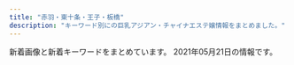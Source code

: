 ```yaml
---
title: "赤羽・東十条・王子・板橋"
description: "キーワード別にの巨乳アジアン・チャイナエステ嬢情報をまとめました。"
---
```


新着画像と新着キーワードをまとめています。
2021年05月21日の情報です。

<DmmAffiliateIns />
<KeywordTable
  shops={
    [
    {
        "img_links": [
            "http://esthe-taiwanaroma.com/img/mask02.jpg",
            "http://esthe-taiwanaroma.com/img/hina.jpg",
            "http://esthe-taiwanaroma.com/img/coming.jpg",
            "http://esthe-taiwanaroma.com/img/mask03.jpg",
            "http://esthe-taiwanaroma.com/img/3kenon.png",
            "http://esthe-taiwanaroma.com/img/corona-3.jpg",
            "http://esthe-taiwanaroma.com/img/ami.jpg",
            "http://esthe-taiwanaroma.com/img/iphone.png",
            "http://esthe-taiwanaroma.com/img/2biore.png",
            "http://esthe-taiwanaroma.com/img/head_img.png",
            "http://esthe-taiwanaroma.com/img/sara2.jpg",
            "http://esthe-taiwanaroma.com/img/mika2.jpg",
            "http://esthe-taiwanaroma.com/img/corona-2.jpg",
            "http://esthe-taiwanaroma.com/img/emi001.jpg",
            "http://esthe-taiwanaroma.com/img/erika01.jpg",
            "http://esthe-taiwanaroma.com/img/mami.jpg",
            "http://esthe-taiwanaroma.com/img/topbg02.jpg",
            "http://esthe-taiwanaroma.com/img/1purazuma.png",
            "http://esthe-taiwanaroma.com/img/yuki.jpg",
            "http://esthe-taiwanaroma.com/img/mami03.png",
            "http://esthe-taiwanaroma.com/img/anna.png",
            "http://esthe-taiwanaroma.com/img/4ugai.png",
            "http://esthe-taiwanaroma.com/img/corona-5.jpg",
            "http://esthe-taiwanaroma.com/img/aoi.jpg",
            "http://esthe-taiwanaroma.com/img/mask01.jpg",
            "http://esthe-taiwanaroma.com/img/mask04.jpg",
            "http://esthe-taiwanaroma.com/img/sara002.jpg",
            "http://esthe-taiwanaroma.com/img/sayaka.jpg",
            "http://esthe-taiwanaroma.com/img/corona-4.jpg",
            "http://esthe-taiwanaroma.com/img/tel_img.png",
            "http://esthe-taiwanaroma.com/img/kasumi.jpg",
            "http://esthe-taiwanaroma.com/img/mask05.jpg",
            "http://esthe-taiwanaroma.com/img/mizuho03.jpg",
            "http://esthe-taiwanaroma.com/img/pagetop.png",
            "http://esthe-taiwanaroma.com/img/photo_01.jpg"
        ],
        "keywords": {},
        "station": "JR\u8d64\u7fbd\u99c5\u5357\u53e3",
        "name": "\u53f0\u6e7e\u30a2\u30ed\u30de",
        "url": "http://esthe-taiwanaroma.com/"
    },
    {
        "station": "\u5c3e\u4e45\u99c5",
        "url": "https://nippori-massage.com/",
        "img_links": [
            "https://nippori-massage.com/line/10min-coupon.png",
            "https://nippori-massage.com/staff/sakura-l1.jpg",
            "https://scdn.line-apps.com/n/line_add_friends/btn/ja.png",
            "https://nippori-massage.com/mens-esthe/2021/04/15/sakura-s1.jpg",
            "https://nippori-massage.com/footer/footer-tel.png",
            "https://nippori-massage.com/room/room-l1.jpg",
            "https://nippori-massage.com/icon/twitter.png",
            "https://nippori-massage.com/images/esthe4.jpg",
            "https://nippori-massage.com/images/clear.png",
            "https://nippori-massage.com/icon/facebook.png",
            "https://nippori-massage.com/room/room-l3.jpg",
            "https://nippori-massage.com/images/obi.jpg",
            "https://nippori-massage.com/room/room-l4.jpg",
            "https://nippori-massage.com/images/header3.png",
            "https://nippori-massage.com/footer/footer-line.png",
            "https://nippori-massage.com/images/line_friend.png",
            "https://nippori-massage.com/images/esthe2.jpg",
            "https://nippori-massage.com/icon/line.png",
            "https://nippori-massage.com/images/esthe1.jpg",
            "https://nippori-massage.com/images/main-sp.jpg",
            "https://nippori-massage.com/footer/footer-staff.png",
            "https://nippori-massage.com/icon/yelp.png",
            "https://nippori-massage.com/staff/sakura-s1.jpg",
            "https://nippori-massage.com/images/esthe3.jpg",
            "https://nippori-massage.com/line/line-qr.png",
            "https://nippori-massage.com/images/main1.jpg",
            "https://nippori-massage.com/images/qrcode.png",
            "https://nippori-massage.com/room/room-l2.jpg",
            "https://nippori-massage.com//icon/facebook.png"
        ],
        "name": "\u56de\u697d\u82d1",
        "keywords": {}
    },
    {
        "name": "\u30c0\u30fc\u30ea\u30f3",
        "url": "http://angel-aroma.net/",
        "station": "JR\u8d64\u7fbd\u99c5\u6771\u53e3",
        "img_links": [
            "http://angel-aroma.net/img/m30.jpg",
            "http://angel-aroma.net/img/m2.jpg",
            "http://angel-aroma.net/img/qr.jpg",
            "http://angel-aroma.net/img/m20.jpg",
            "http://angel-aroma.net/img/m10.jpg",
            "http://angel-aroma.net/img/sta3.jpg",
            "http://angel-aroma.net/img/m5.jpg",
            "http://angel-aroma.net/img/sta6.jpg",
            "http://angel-aroma.net/img/m1.jpg",
            "http://angel-aroma.net/img/no.png",
            "http://angel-aroma.net/img/stafft.jpg",
            "http://angel-aroma.net/img/m3.jpg",
            "http://angel-aroma.net/img/m4.jpg",
            "http://angel-aroma.net/img/m6.jpg",
            "http://angel-aroma.net/img/sta2.jpg",
            "http://angel-aroma.net/img/top.jpg",
            "http://angel-aroma.net/img/sta5.jpg",
            "http://angel-aroma.net/img/sta1.jpg"
        ],
        "keywords": {
            "82": 2,
            "86": 4,
            "84": 2,
            "87": 2
        }
    },
    {
        "name": "\u30a2\u30a4\u30ea\u30b9",
        "url": "http://www.e-baby.work/",
        "keywords": {
            "D": 3,
            "E": 2,
            "85": 1,
            "84": 1,
            "86": 2,
            "C": 1,
            "87": 1,
            "89": 1
        },
        "station": "JR\u8d64\u7fbd\u99c5\u6771\u53e3",
        "img_links": [
            "http://www.e-baby.work/staff/maya1.jpg",
            "http://www.e-baby.work/staff/yuka1.jpg",
            "http://www.e-baby.work/staff/kumi1.jpg",
            "http://www.e-baby.work/staff/haru1.jpg",
            "http://www.e-baby.work/staff/rina1.jpg",
            "http://www.e-baby.work/img/all/loader.png",
            "http://www.e-baby.work/staff/karen1.jpg",
            "http://www.e-baby.work/staff/kumic.jpg",
            "http://www.e-baby.work/img/all/icon2.png"
        ]
    },
    {
        "img_links": [
            "http://www.darling.esjp.info/files/003.jpg",
            "http://www.darling.esjp.info/img/nav-002.png",
            "http://www.darling.esjp.info/files/008.jpg",
            "http://www.darling.esjp.info/files/007.jpg",
            "http://www.darling.esjp.info/img/top01.png",
            "http://www.darling.esjp.info/img/nav-001.png",
            "http://www.darling.esjp.info/img/nav-006.png",
            "http://www.darling.esjp.info/files/001.jpg",
            "http://www.darling.esjp.info/img/stt.jpg",
            "http://www.darling.esjp.info/img/nav-004.png",
            "http://www.darling.esjp.info/img/nav-003.png",
            "http://www.darling.esjp.info/img/stb.jpg",
            "http://www.darling.esjp.info/files/002.jpg",
            "http://www.darling.esjp.info/img/nav-005.png",
            "http://www.darling.esjp.info/img/tel.png"
        ],
        "station": "JR\u8d64\u7fbd\u99c5\u5357\u53e3",
        "name": "Darling \uff5e\u30c0\u30fc\u30ea\u30f3\uff5e",
        "keywords": {
            "87": 4,
            "86": 1,
            "D": 5
        },
        "url": "http://www.darling.esjp.info/"
    },
    {
        "station": "JR\u8d64\u7fbd\u99c5",
        "name": "Kiss you",
        "img_links": [
            "http://kissyourelax.xyz/uploads/200929/1-200929125H1111.jpg",
            "http://kissyourelax.xyz/uploads/190426/1-1Z4261G229208.jpg",
            "http://kissyourelax.xyz/uploads/190625/1-1Z625204313L6.jpg",
            "http://kissyourelax.xyz/uploads/200812/1-200Q2125423452.jpg",
            "http://kissyourelax.xyz/uploads/190422/1-1Z422144244F3.jpg",
            "http://kissyourelax.xyz/uploads/191213/1-1912131550052E.jpg",
            "http://kissyourelax.xyz/uploads/200929/1-200929125F62K.jpg",
            "http://kissyourelax.xyz/uploads/190712/1-1ZG2111F3448.jpg",
            "http://kissyourelax.xyz/uploads/190625/1-1Z625203Q3N2.jpg",
            "http://kissyourelax.xyz/uploads/190514/1-1Z5140R02A31.jpg",
            "http://kissyourelax.xyz/uploads/190422/1-1Z42214343N22.jpg",
            "http://kissyourelax.xyz/img/s0.png",
            "http://kissyourelax.xyz/img/botton.jpg",
            "http://kissyourelax.xyz/uploads/190514/1-1Z5140R044351.jpg",
            "http://kissyourelax.xyz/uploads/191213/1-19121315493M58.jpg",
            "http://kissyourelax.xyz/uploads/190920/1-1Z9200Z645220.jpg",
            "http://kissyourelax.xyz/uploads/190802/1-1ZP20P930U4.jpg",
            "http://kissyourelax.xyz/uploads/190426/1-1Z4261G1591I.jpg",
            "http://kissyourelax.xyz/uploads/190426/1-1Z4261G221600.jpg",
            "http://kissyourelax.xyz/uploads/200812/1-200Q212540D24.jpg",
            "http://kissyourelax.xyz/uploads/190802/1-1ZP20P91YN.jpg",
            "http://kissyourelax.xyz/uploads/191129/1-191129154603T5.jpg",
            "http://kissyourelax.xyz/uploads/190422/1-1Z422143352a6.jpg",
            "http://kissyourelax.xyz/uploads/190712/1-1ZG2111A3147.jpg"
        ],
        "url": "http://kissyourelax.xyz/",
        "keywords": {}
    },
    {
        "img_links": [
            "http://coconat.work/staff/yuyu1.jpg",
            "http://coconat.work/images/news_t.jpg",
            "http://coconat.work/images/news.jpg",
            "http://coconat.work/staff/ayaka1.jpg",
            "http://coconat.work/staff/rina1.jpg",
            "http://coconat.work/images/m-top004.jpg",
            "http://coconat.work/images/call.png",
            "http://coconat.work/images/staff_t.jpg",
            "http://coconat.work/images/m-head01.jpg",
            "http://coconat.work/staff/yuko1.jpg",
            "http://coconat.work/images/interior_t.jpg"
        ],
        "keywords": {
            "86": 10,
            "E": 5,
            "D": 10,
            "87": 5,
            "C": 5,
            "85": 5
        },
        "url": "http://coconat.work/",
        "name": "\u30b3\u30b3\u30ca\u30c3\u30c4",
        "station": "JR\u8d64\u7fbd\u99c5\u6771\u53e3"
    },
    {
        "station": "JR\u8d64\u7fbd\u99c5\u6771\u53e3",
        "name": "\u83ef\u8276",
        "keywords": {
            "E": 6,
            "87": 6,
            "85": 30,
            "D": 6,
            "86": 6,
            "C": 30
        },
        "img_links": [
            "http://www.kaen.relaxmens.com/files/008.jpg",
            "http://www.kaen.relaxmens.com/images/maining.jpg",
            "http://www.kaen.relaxmens.com/files/001.jpg",
            "http://www.kaen.relaxmens.com/images/acc1.jpg",
            "http://www.kaen.relaxmens.com/files/006.jpg",
            "http://www.kaen.relaxmens.com/images/acc5.jpg",
            "http://www.kaen.relaxmens.com/images/tit_new.png",
            "http://www.kaen.relaxmens.com/images/tit_therapist.png",
            "http://www.kaen.relaxmens.com/files/009.jpg",
            "http://www.kaen.relaxmens.com/images/sp_tit_new.png",
            "http://www.kaen.relaxmens.com/files/007.jpg",
            "http://www.kaen.relaxmens.com/images/top.jpg",
            "http://www.kaen.relaxmens.com/images/acc2.jpg",
            "http://www.kaen.relaxmens.com/images/acc4.jpg",
            "http://www.kaen.relaxmens.com/images/sp_top.jpg",
            "http://www.kaen.relaxmens.com/images/kanban.jpg",
            "http://www.kaen.relaxmens.com/images/sp_tit_therapist.png",
            "http://www.kaen.relaxmens.com/files/002.jpg",
            "http://www.kaen.relaxmens.com/images/img_tel.png",
            "http://www.kaen.relaxmens.com/files/005.jpg",
            "http://www.kaen.relaxmens.com/images/acc3.jpg"
        ],
        "url": "http://www.kaen.relaxmens.com/"
    },
    {
        "keywords": {
            "85": 6,
            "83": 3,
            "D": 12,
            "86": 3,
            "C": 8
        },
        "img_links": [
            "https://wagaya.xyz.mn/photos/sites/56/2021/04/2021041205512892.jpg",
            "https://wagaya.xyz.mn/photos/sites/56/2021/04/2021041205512961.jpg",
            "https://wagaya.xyz.mn/images/s_news.png",
            "https://wagaya.xyz.mn/images/mobile.jpg",
            "https://wagaya.xyz.mn/photos/sites/56/2021/04/2021040506054956.jpg",
            "https://wagaya.xyz.mn/photos/sites/56/2021/04/202104050602539.jpg",
            "https://wagaya.xyz.mn/images/top.jpg",
            "https://wagaya.xyz.mn/images/s_staff.png",
            "https://wagaya.xyz.mn/images/nbj1.png"
        ],
        "url": "https://wagaya.xyz.mn/",
        "station": "JR\u738b\u5b50\u99c5\u4e2d\u592e\u53e3",
        "name": "\u6211\u304c\u5bb6"
    },
    {
        "keywords": {
            "D": 5,
            "85": 2,
            "C": 1,
            "87": 1
        },
        "img_links": [
            "http://figret.xyz/static/picture/bar-inte.png",
            "http://figret.xyz/uploads/210515/1-2105151454123F.jpg",
            "http://figret.xyz/static/picture/bar-girls.png",
            "http://figret.xyz/static/picture/info_text.jpg",
            "http://figret.xyz/uploads/200520/1-200520094144146.jpg",
            "http://figret.xyz/static/picture/girls-bar.png",
            "http://figret.xyz/uploads/210517/1-21051G0253T50.jpg",
            "http://figret.xyz/static/picture/info2.jpg",
            "http://figret.xyz/static/picture/info1.jpg",
            "http://figret.xyz/uploads/200520/1-200520100430557.jpg",
            "http://figret.xyz/uploads/210501/1-2105011FK05b.jpg",
            "http://figret.xyz/static/picture/bar-infomation.png",
            "http://figret.xyz/static/picture/bar-news.png",
            "http://figret.xyz/uploads/200520/1-200520100455411.jpg"
        ],
        "station": "JR\u5341\u6761\u99c5\u5357\u53e3",
        "url": "http://figret.xyz/",
        "name": "\u7e01\u697d"
    },
    {
        "keywords": {
            "83": 3,
            "84": 3,
            "85": 3,
            "86": 3
        },
        "url": "http://yuri.msa.jp/",
        "img_links": [
            "http://yuri.msa.jp/images/ser3.jpg",
            "http://yuri.msa.jp/images/s_info.png",
            "http://yuri.msa.jp/layer/images/top/top_03.jpg",
            "http://yuri.msa.jp/images/ser1.jpg",
            "http://yuri.msa.jp/images/staff_01.jpg",
            "http://yuri.msa.jp/layer/images/top/top_01.jpg",
            "http://yuri.msa.jp/layer/images/top/top_05.jpg",
            "http://yuri.msa.jp/images/staff_03.jpg",
            "http://yuri.msa.jp/layer/images/top/top_04.jpg",
            "http://yuri.msa.jp/images/staff_06.jpg",
            "http://yuri.msa.jp/images/staff_bj4.png",
            "http://yuri.msa.jp/images/staff_04.jpg",
            "http://yuri.msa.jp/layer/images/top/top_08.png",
            "http://yuri.msa.jp/layer/images/top/top_06.jpg",
            "http://yuri.msa.jp/images/top1.jpg",
            "http://yuri.msa.jp/layer/images/top.jpg",
            "http://yuri.msa.jp/images/staff_bj1.png",
            "http://yuri.msa.jp/images/s_service.png",
            "http://yuri.msa.jp/images/ser2.jpg",
            "http://yuri.msa.jp/images/wenzi-staff.png",
            "http://yuri.msa.jp/images/1.jpg",
            "http://yuri.msa.jp/images/ser4.jpg",
            "http://yuri.msa.jp/images/staff_02.jpg",
            "http://yuri.msa.jp/layer/images/top/top_02.jpg",
            "http://yuri.msa.jp/images/info.png",
            "http://yuri.msa.jp/images/top2.jpg"
        ],
        "station": "JR\u6771\u5341\u6761\u99c5\u5317\u53e3",
        "name": "\u767e\u5408"
    },
    {
        "keywords": {
            "86": 2,
            "D": 2
        },
        "station": "JR\u6771\u5341\u6761\u99c5\u5317\u53e3",
        "img_links": [
            "http://shanshan-esthe.com/img/st16.jpg",
            "http://shanshan-esthe.com/img/sta14.jpg",
            "http://shanshan-esthe.com/img/sta0.jpg",
            "http://shanshan-esthe.com/img/st14.jpg",
            "http://shanshan-esthe.com/img/no.png"
        ],
        "name": "\u9999\u9999",
        "url": "http://shanshan-esthe.com/"
    },
    {
        "name": "\u7f8e\u5065",
        "station": "JR\u738b\u5b50\u99c5\u5317\u53e3",
        "keywords": {
            "C": 15
        },
        "url": "http://oji.pink/",
        "img_links": [
            "http://oji.pink/images/top.jpg",
            "http://oji.pink/images/r4.jpg",
            "http://oji.pink/images/zi_link.png",
            "http://oji.pink/images/aki.jpg",
            "http://oji.pink/images/r1.jpg",
            "http://oji.pink/images/g1.jpg",
            "http://oji.pink/images/r3.jpg",
            "http://oji.pink/images/new1.jpg",
            "http://oji.pink/images/mobile.jpg",
            "http://oji.pink/images/g5.jpg",
            "http://oji.pink/images/1.png",
            "http://oji.pink/images/3.png",
            "http://oji.pink/images/zi_staff.png",
            "http://oji.pink/images/g2.jpg",
            "http://oji.pink/images/g7.jpg",
            "http://oji.pink/images/yuki.jpg",
            "http://oji.pink/images/r2.jpg",
            "http://oji.pink/images/g0.jpg"
        ]
    },
    {
        "name": "Love Sea",
        "station": "JR\u6771\u5341\u6761\u99c5\u5317\u53e3",
        "url": "https://higashijujo-mensesthe.com/",
        "img_links": [
            "https://higashijujo-mensesthe.com/icon/facebook.png",
            "https://higashijujo-mensesthe.com/button/staff.png",
            "https://higashijujo-mensesthe.com/images/header3.png",
            "https://higashijujo-mensesthe.com/staff/lime-s1.jpg",
            "https://higashijujo-mensesthe.com/2019/08/22/runa-s1.jpg",
            "https://higashijujo-mensesthe.com/staff/runa-l1.jpg",
            "https://higashijujo-mensesthe.com/images/main1.jpg",
            "https://higashijujo-mensesthe.com/staff/runa-s1.jpg",
            "https://higashijujo-mensesthe.com/staff/kimi-s2.jpg",
            "https://higashijujo-mensesthe.com/2019/08/23/satomi-s1.jpg",
            "https://higashijujo-mensesthe.com/menu/gallery.png",
            "https://higashijujo-mensesthe.com/room/room-l1.jpg",
            "https://higashijujo-mensesthe.com/menu/info.png",
            "https://higashijujo-mensesthe.com/room/esthe3.jpg",
            "https://higashijujo-mensesthe.com/room/room-l4.jpg",
            "https://higashijujo-mensesthe.com/images/qrcode.png",
            "https://higashijujo-mensesthe.com/staff/lime-l1.jpg",
            "https://higashijujo-mensesthe.com/images/flower.png",
            "https://higashijujo-mensesthe.com/icon/line.png",
            "https://higashijujo-mensesthe.com/room/room-l2.jpg",
            "https://higashijujo-mensesthe.com/staff/satomi-s1.jpg",
            "https://higashijujo-mensesthe.com/staff/kimi-l1.jpg",
            "https://higashijujo-mensesthe.com/images/footer-r.png",
            "https://higashijujo-mensesthe.com/staff/rika-s1.jpg",
            "https://higashijujo-mensesthe.com/staff/kimi-s1.jpg",
            "https://higashijujo-mensesthe.com/staff/rika-l1.jpg",
            "https://higashijujo-mensesthe.com/staff/kimi-l2.jpg",
            "https://higashijujo-mensesthe.com/images/footer-l.png",
            "https://higashijujo-mensesthe.com/room/esthe2.jpg",
            "https://higashijujo-mensesthe.com/icon/yelp.png",
            "https://higashijujo-mensesthe.com/2020/02/29/lime-s1.jpg",
            "https://higashijujo-mensesthe.com/2019/10/21/rika-s1.jpg",
            "https://higashijujo-mensesthe.com/menu/home.png",
            "https://higashijujo-mensesthe.com/button/blog.png",
            "https://higashijujo-mensesthe.com/images/clear.png",
            "https://higashijujo-mensesthe.com/images/camp.jpg",
            "https://higashijujo-mensesthe.com/images/main-sp.jpg",
            "https://higashijujo-mensesthe.com/icon/twitter.png",
            "https://higashijujo-mensesthe.com/room/esthe1.jpg",
            "https://higashijujo-mensesthe.com/staff/satomi-l1.jpg",
            "https://higashijujo-mensesthe.com/2019/08/10/kimi-s1.jpg",
            "https://higashijujo-mensesthe.com/button/home.png",
            "https://higashijujo-mensesthe.com/menu/friend.png",
            "https://higashijujo-mensesthe.com/menu/blog.png",
            "https://higashijujo-mensesthe.com/room/room-l3.jpg"
        ],
        "keywords": {}
    },
    {
        "keywords": {},
        "img_links": [
            "http://www.l-yuri.work/images/head.jpg",
            "http://www.l-yuri.work/img/rina1.jpg",
            "http://www.l-yuri.work/images/1.png",
            "http://www.l-yuri.work/images/int1.png",
            "http://www.l-yuri.work/images/tel.jpg",
            "http://www.l-yuri.work/images/staff_t.jpg",
            "http://www.l-yuri.work/staff/aki.jpg",
            "http://www.l-yuri.work/img/aki1.jpg",
            "http://www.l-yuri.work/images/interior_t.jpg",
            "http://www.l-yuri.work/staff/miki.jpg",
            "http://www.l-yuri.work/images/h_line.jpg",
            "http://www.l-yuri.work/img/emi1.jpg",
            "http://www.l-yuri.work/staff/rina.jpg",
            "http://www.l-yuri.work/images/news.png",
            "http://www.l-yuri.work/images/4.png",
            "http://www.l-yuri.work/img/kaori1.jpg",
            "http://www.l-yuri.work/images/3.png",
            "http://www.l-yuri.work/images/s1.png",
            "http://www.l-yuri.work/images/2.png",
            "http://www.l-yuri.work/img/miki1.jpg",
            "http://www.l-yuri.work/images/int2.png",
            "http://www.l-yuri.work/images/sys.png",
            "http://www.l-yuri.work/images/tg.jpg",
            "http://www.l-yuri.work/staff/emi.jpg",
            "http://www.l-yuri.work/staff/kaori.jpg",
            "http://www.l-yuri.work/images/5.png",
            "http://www.l-yuri.work/images/mobile.jpg"
        ],
        "url": "http://www.l-yuri.work/",
        "station": "\u84ee\u6839\u99c5\u6771\u53e3",
        "name": "\u767e\u5408"
    },
    {
        "url": "http://www.roserelaxation.info/",
        "keywords": {},
        "img_links": [
            "http://www.roserelaxation.info/upload/201807/1531195547.jpg",
            "http://www.roserelaxation.info/upload/images/20171206_133002.jpg",
            "http://www.roserelaxation.info/upload/202007/thumb_dis/1594636355.jpg",
            "http://www.roserelaxation.info/upload/202007/1594636355.jpg",
            "http://www.roserelaxation.info/upload/images/20171206_132823.jpg",
            "http://www.roserelaxation.info/upload/202007/thumb/1594636246.jpg",
            "http://www.roserelaxation.info/upload/201801/thumb/1517150493.jpg",
            "http://www.roserelaxation.info/upload/201712/1512155748.jpg",
            "http://www.roserelaxation.info/upload/201801/1517150493.jpg",
            "http://www.roserelaxation.info/upload/images/20170525_102731.jpg",
            "http://www.roserelaxation.info/upload/201807/thumb_dis/1531197286.jpg",
            "http://www.roserelaxation.info/upload/202007/thumb/1594636684.jpg",
            "http://www.roserelaxation.info/upload/201807/thumb/1531195547.jpg",
            "http://www.roserelaxation.info/upload/201807/thumb_dis/1531195547.jpg",
            "http://www.roserelaxation.info/upload/201712/thumb/1512155748.jpg",
            "http://www.roserelaxation.info/upload/202008/1598846272.jpg",
            "http://www.roserelaxation.info/upload/202007/thumb_dis/1594636684.jpg",
            "http://www.roserelaxation.info/upload/201807/1531197286.jpg",
            "http://www.roserelaxation.info/upload/202007/1594636684.jpg",
            "http://www.roserelaxation.info/upload/201708/1502280972.jpg",
            "http://www.roserelaxation.info/upload/201808/thumb_dis/1535596152.jpg",
            "http://www.roserelaxation.info/upload/201807/thumb_dis/1531195952.jpg",
            "http://www.roserelaxation.info/upload/201801/thumb_dis/1517150493.jpg",
            "http://www.roserelaxation.info/upload/images/20171206_132851.jpg",
            "http://www.roserelaxation.info/upload/201707/1499300573.jpg",
            "http://www.roserelaxation.info/upload/201807/1531195952.jpg",
            "http://www.roserelaxation.info/upload/images/20171214_032900.jpg",
            "http://www.roserelaxation.info/upload/images/20171206_132919.jpg",
            "http://www.roserelaxation.info/upload/202007/thumb/1594636355.jpg",
            "http://www.roserelaxation.info/upload/201807/thumb/1531195952.jpg",
            "http://www.roserelaxation.info/upload/202007/thumb_dis/1594636322.jpg",
            "http://www.roserelaxation.info/upload/images/20170613_104732.jpg",
            "http://www.roserelaxation.info/upload/202007/1594636246.jpg",
            "http://www.roserelaxation.info/upload/201708/thumb_dis/1502280972.jpg",
            "http://www.roserelaxation.info/upload/202007/thumb_dis/1594636246.jpg",
            "http://www.roserelaxation.info/upload/201712/thumb_dis/1512155748.jpg",
            "http://www.roserelaxation.info/upload/images/20170706_091357.jpg"
        ],
        "name": "Only one \uff5e\u30aa\u30f3\u30ea\u30fc\u30ef\u30f3\uff5e",
        "station": "JR\u8d64\u7fbd\u99c5\u5357\u53e3"
    },
    {
        "station": "\u8d64\u7fbd\u5ca9\u6df5\u99c52\u756a\u51fa\u53e3",
        "img_links": [
            "http://www.goodtime.iesjp.com/files/001.jpg",
            "http://www.goodtime.iesjp.com/images/top-left01.jpg",
            "http://www.goodtime.iesjp.com/images/m-top-right02.jpg",
            "http://www.goodtime.iesjp.com/images/m-top03.jpg",
            "http://www.goodtime.iesjp.com/files/006.jpg",
            "http://www.goodtime.iesjp.com/images/call.png",
            "http://www.goodtime.iesjp.com/images/m-top02.jpg",
            "http://www.goodtime.iesjp.com/photo_news/upimg/3462960a1ab283cd4a_0.jpg",
            "http://www.goodtime.iesjp.com/photo_news/upimg/1591860540114b630a_0.jpg",
            "http://www.goodtime.iesjp.com/photo_news/upimg/2288060497ed9031e6_0.jpg",
            "http://www.goodtime.iesjp.com/files/003.jpg",
            "http://www.goodtime.iesjp.com/photo_news/upimg/529386029caabbb08f_0.jpg",
            "http://www.goodtime.iesjp.com/images/m-top-right03.jpg",
            "http://www.goodtime.iesjp.com/images/m-head.jpg",
            "http://www.goodtime.iesjp.com/images/m-top-right04.jpg",
            "http://www.goodtime.iesjp.com/files/004.jpg",
            "http://www.goodtime.iesjp.com/files/007.jpg",
            "http://www.goodtime.iesjp.com/images/m-left.jpg",
            "http://www.goodtime.iesjp.com/images/m-top-right01.jpg",
            "http://www.goodtime.iesjp.com/images/m-right.jpg",
            "http://www.goodtime.iesjp.com/images/m-yejiao.jpg",
            "http://www.goodtime.iesjp.com/photo_news/upimg/43415603819cc9fd0d_1.jpg",
            "http://www.goodtime.iesjp.com/photo_news/upimg/6226360739cbd5fa6e_0.jpg",
            "http://www.goodtime.iesjp.com/photo_news/upimg/20911603de0e3ad912_0.jpg",
            "http://www.goodtime.iesjp.com/photo_news/upimg/22286608910ac9b0db_0.jpg"
        ],
        "name": "GOOD TIME",
        "url": "http://www.goodtime.iesjp.com/",
        "keywords": {
            "85": 2,
            "D": 8,
            "\u30bb\u30af\u30b7\u30fc": 3,
            "87": 8
        }
    },
    {
        "keywords": {
            "C": 15,
            "D": 10,
            "86": 8,
            "87": 6,
            "E": 6,
            "85": 2
        },
        "name": "Cocosia \uff5e\u30b3\u30b3\u30b7\u30a2\uff5e",
        "url": "http://www.cocosia.work/",
        "station": "JR\u8d64\u7fbd\u99c5\u897f\u53e3",
        "img_links": [
            "http://www.cocosia.work/img/int2_sp.jpg",
            "http://www.cocosia.work/img/int1_sp.jpg",
            "http://www.cocosia.work/img/concept.jpg",
            "http://www.cocosia.work/staff/mika1.jpg",
            "http://www.cocosia.work/img/int2.jpg",
            "http://www.cocosia.work/staff/hina1.jpg",
            "http://www.cocosia.work/img/bn_howto_sp.jpg",
            "http://www.cocosia.work/img/int1.jpg",
            "http://www.cocosia.work/img/bn_contact_sp.jpg",
            "http://www.cocosia.work/staff/mika.jpg",
            "http://www.cocosia.work/staff/yuyu.jpg",
            "http://www.cocosia.work/staff/mao.jpg",
            "http://www.cocosia.work/img/int3_sp.jpg",
            "http://www.cocosia.work/staff/mao1.jpg",
            "http://www.cocosia.work/img/int3.jpg",
            "http://www.cocosia.work/staff/yuyu1.jpg",
            "http://www.cocosia.work/staff/rea1.jpg",
            "http://www.cocosia.work/img/bn_howto.jpg",
            "http://www.cocosia.work/img/header_info.png",
            "http://www.cocosia.work/staff/hina.jpg",
            "http://www.cocosia.work/img/concept_sp.jpg",
            "http://www.cocosia.work/img/bn_contact.jpg",
            "http://www.cocosia.work/staff/riya.jpg",
            "http://www.cocosia.work/staff/rea.jpg",
            "http://www.cocosia.work/staff/riya1.jpg",
            "http://www.cocosia.work/img/i_tel.png"
        ]
    },
    {
        "station": "JR\u8d64\u7fbd\u99c5\u5357\u6539\u672d\u53e3(\u6771)",
        "name": "FLOWER",
        "url": "http://esthe-japan.work/flower/",
        "img_links": [
            "http://esthe-japan.work/flower/upload/202004/1588153474.png"
        ],
        "keywords": {
            "98": 1,
            "87": 3,
            "89": 3,
            "\u30bb\u30af\u30b7\u30fc": 6,
            "88": 3
        }
    },
    {
        "station": "\u9ad8\u5cf6\u5e73\u99c5",
        "keywords": {
            "88": 1,
            "D": 3,
            "86": 2
        },
        "img_links": [
            "http://minming.work/uploads/210405/1-2104051H4034V.jpg",
            "http://minming.work/uploads/allimg/210222/1-2102221K144L3.png",
            "http://minming.work/uploads/210405/1-2104051H21N45.jpg",
            "http://minming.work/uploads/210405/1-2104051H30X20.jpg"
        ],
        "name": "Jessica",
        "url": "http://minming.work/"
    },
    {
        "keywords": {
            "86": 4,
            "90": 2,
            "85": 9,
            "84": 4
        },
        "img_links": [
            "http://lastpara.net/img/event/camp_top_02.jpg",
            "http://lastpara.net/image/cast/cast_255_1_l.jpg",
            "http://lastpara.net/image/cast/cast_287_1_s.jpg",
            "http://lastpara.net/image/cast/cast_286_1_s.jpg",
            "http://lastpara.net/img/recuit.png",
            "http://lastpara.net/image/cast/cast_263_1_s.jpg",
            "http://lastpara.net/image/cast/cast_256_1_s.jpg",
            "http://lastpara.net/image/cast/cast_261_1_l.jpg",
            "http://lastpara.net/image/cast/cast_259_1_l.jpg",
            "http://lastpara.net/image/cast/cast_263_1_l.jpg",
            "http://lastpara.net/image/cast/cast_286_1_l.jpg",
            "http://lastpara.net/image/cast/cast_287_1_l.jpg",
            "http://lastpara.net/image/cast/cast_259_1_s.jpg",
            "http://lastpara.net/image/cast/cast_265_1_l.jpg",
            "http://lastpara.net/image/cast/cast_256_1_l.jpg",
            "http://lastpara.net/image/cast/cast_262_1_l.jpg",
            "http://lastpara.net/img/news-ttl.jpg",
            "http://lastpara.net/image/cast/cast_265_1_s.jpg"
        ],
        "station": "JR\u8d64\u7fbd\u99c5\u5357\u53e3",
        "url": "http://lastpara.net/",
        "name": "Last Paradise \uff5e\u30e9\u30b9\u30c8\u30d1\u30e9\u30c0\u30a4\u30b9\uff5e"
    }
]
}
/>
<DmmAffiliateScript />
